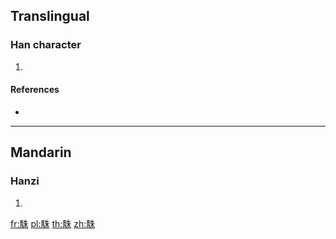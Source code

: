 {{character info/new}}
==Translingual==

===Han character===
{{Han char|rn=187|rad=馬|as=06|sn=16|four=|canj=SFHJD}}

# {{defn|Han|sort=馬06}}

====References====
* {{Han ref|kx=1438.100|dkj=44727|dj=1962.300|hdz=74553.140|uh=99EF|ud=39407}}

----

==Mandarin==

===Hanzi===
{{cmn-hanzi|pin=[[zhū]] ([[zhu1]])|wg=<sup></sup>}}

# {{defn|lang=cmn|sort=馬06}}

[[fr:駯]]
[[pl:駯]]
[[th:駯]]
[[zh:駯]]